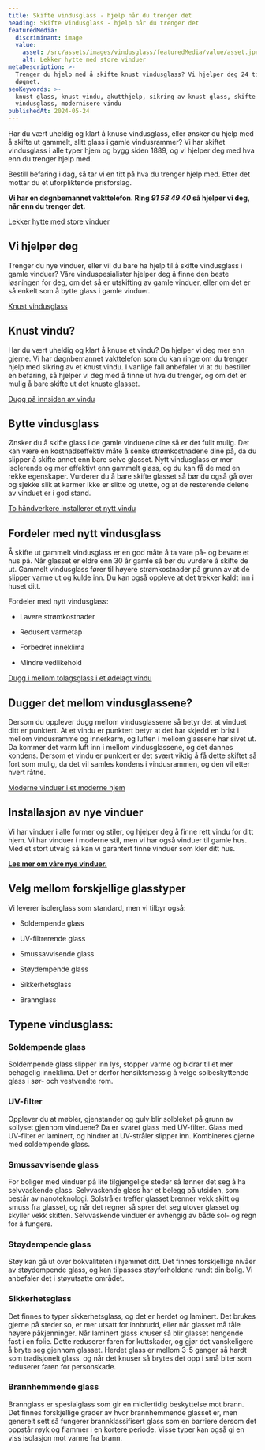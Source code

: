 ```yaml
---
title: Skifte vindusglass - hjelp når du trenger det
heading: Skifte vindusglass - hjelp når du trenger det
featuredMedia:
  discriminant: image
  value:
    asset: /src/assets/images/vindusglass/featuredMedia/value/asset.jpeg
    alt: Lekker hytte med store vinduer
metaDescription: >-
  Trenger du hjelp med å skifte knust vindusglass? Vi hjelper deg 24 timer i
  døgnet.
seoKeywords: >-
  knust glass, knust vindu, akutthjelp, sikring av knust glass, skifte
  vindusglass, modernisere vindu
publishedAt: 2024-05-24
---
```


Har du vært uheldig og klart å knuse vindusglass, eller ønsker du hjelp med å skifte ut gammelt, slitt glass i gamle vindusrammer? Vi har skiftet vindusglass i alle typer hjem og bygg siden 1889, og vi hjelper deg med hva enn du trenger hjelp med.

Bestill befaring i dag, så tar vi en titt på hva du trenger hjelp med. Etter det mottar du et uforpliktende prisforslag.

**Vi har en døgnbemannet vakttelefon. Ring _91 58 49 40_ så hjelper vi deg, når enn du trenger det.**

[Lekker hytte med store vinduer](https://cdn.sanity.io/images/csbn9wp4/transformed-data/c7f290476d4a8dbf9efcbaeb08507e279748c3a5-2965x2965.jpg)

## Vi hjelper deg

Trenger du nye vinduer, eller vil du bare ha hjelp til å skifte vindusglass i gamle vinduer? Våre vinduspesialister hjelper deg å finne den beste løsningen for deg, om det så er utskifting av gamle vinduer, eller om det er så enkelt som å bytte glass i gamle vinduer.

[Knust vindusglass](https://cdn.sanity.io/images/csbn9wp4/transformed-data/d88cc3be51ad1d9b081c5f4831cfdf7e5dbd57ee-1920x1080.png)

## Knust vindu?

Har du vært uheldig og klart å knuse et vindu? Da hjelper vi deg mer enn gjerne. Vi har døgnbemannet vakttelefon som du kan ringe om du trenger hjelp med sikring av et knust vindu. I vanlige fall anbefaler vi at du bestiller en befaring, så hjelper vi deg med å finne ut hva du trenger, og om det er mulig å bare skifte ut det knuste glasset.

[Dugg på innsiden av vindu](https://cdn.sanity.io/images/csbn9wp4/transformed-data/a40e1e2ed8cae0b2b90ed183c0b0f4b00ed96b84-1920x1080.png)

## Bytte vindusglass

Ønsker du å skifte glass i de gamle vinduene dine så er det fullt mulig. Det kan være en kostnadseffektiv måte å senke strømkostnadene dine på, da du slipper å skifte annet enn bare selve glasset. Nytt vindusglass er mer isolerende og mer effektivt enn gammelt glass, og du kan få de med en rekke egenskaper. Vurderer du å bare skifte glasset så bør du også gå over og sjekke slik at karmer ikke er slitte og utette, og at de resterende delene av vinduet er i god stand.

[To håndverkere installerer et nytt vindu](https://cdn.sanity.io/images/csbn9wp4/transformed-data/1db020400af126626165a5cc7401e069077078dd-7300x4872.jpg)

## Fordeler med nytt vindusglass

Å skifte ut gammelt vindusglass er en god måte å ta vare på- og bevare et hus på. Når glasset er eldre enn 30 år gamle så bør du vurdere å skifte de ut. Gammelt vindusglass fører til høyere strømkostnader på grunn av at de slipper varme ut og kulde inn. Du kan også oppleve at det trekker kaldt inn i huset ditt.

Fordeler med nytt vindusglass:

- Lavere strømkostnader

- Redusert varmetap

- Forbedret inneklima

- Mindre vedlikehold

[Dugg i mellom tolagsglass i et ødelagt vindu](https://cdn.sanity.io/images/csbn9wp4/transformed-data/fe158f6b8e4034bcbcb657ef04a15b111d973ea2-1920x1080.png)

## Dugger det mellom vindusglassene?

Dersom du opplever dugg mellom vindusglassene så betyr det at vinduet ditt er punktert. At et vindu er punktert betyr at det har skjedd en brist i mellom vindusramme og innerkarm, og luften i mellom glassene har sivet ut. Da kommer det varm luft inn i mellom vindusglassene, og det dannes kondens. Dersom et vindu er punktert er det svært viktig å få dette skiftet så fort som mulig, da det vil samles kondens i vindusrammen, og den vil etter hvert råtne.

[Moderne vinduer i et moderne hjem](https://cdn.sanity.io/images/csbn9wp4/transformed-data/dd1e60826451e1814f1db63f195a2276e8fc2755-1500x2250.jpg)

## Installasjon av nye vinduer

Vi har vinduer i alle former og stiler, og hjelper deg å finne rett vindu for ditt hjem. Vi har vinduer i moderne stil, men vi har også vinduer til gamle hus. Med et stort utvalg så kan vi garantert finne vinduer som kler ditt hus.

[**Les mer om våre nye vinduer.**](/vinduer)

## Velg mellom forskjellige glasstyper

Vi leverer isolerglass som standard, men vi tilbyr også:

- Soldempende glass

- UV-filtrerende glass

- Smussavvisende glass

- Støydempende glass

- Sikkerhetsglass

- Brannglass

## Typene vindusglass:

### Soldempende glass

Soldempende glass slipper inn lys, stopper varme og bidrar til et mer behagelig inneklima. Det er derfor hensiktsmessig å velge solbeskyttende glass i sør- och vestvendte rom.

### UV-filter

Opplever du at møbler, gjenstander og gulv blir solbleket på grunn av sollyset gjennom vinduene? Da er svaret glass med UV-filter. Glass med UV-filter er laminert, og hindrer at UV-stråler slipper inn. Kombineres gjerne med soldempende glass.

### Smussavvisende glass

For boliger med vinduer på lite tilgjengelige steder så lønner det seg å ha selvvaskende glass. Selvvaskende glass har et belegg på utsiden, som består av nanoteknologi. Solstråler treffer glasset brenner vekk skitt og smuss fra glasset, og når det regner så sprer det seg utover glasset og skyller vekk skitten. Selvvaskende vinduer er avhengig av både sol- og regn for å fungere.

### Støydempende glass

Støy kan gå ut over bokvaliteten i hjemmet ditt. Det finnes forskjellige nivåer av støydempende glass, og kan tilpasses støyforholdene rundt din bolig. Vi anbefaler det i støyutsatte området.

### Sikkerhetsglass

Det finnes to typer sikkerhetsglass, og det er herdet og laminert. Det brukes gjerne på steder so, er mer utsatt for innbrudd, eller når glasset må tåle høyere påkjenninger. Når laminert glass knuser så blir glasset hengende fast i en folie. Dette reduserer faren for kuttskader, og gjør det vanskeligere å bryte seg gjennom glasset. Herdet glass er mellom 3-5 ganger så hardt som tradisjonelt glass, og når det knuser så brytes det opp i små biter som reduserer faren for personskade.

### Brannhemmende glass

Brannglass er spesialglass som gir en midlertidig beskyttelse mot brann. Det finnes forskjellige grader av hvor brannhemmende glasset er, men generelt sett så fungerer brannklassifisert glass som en barriere dersom det oppstår røyk og flammer i en kortere periode. Visse typer kan også gi en viss isolasjon mot varme fra brann.
